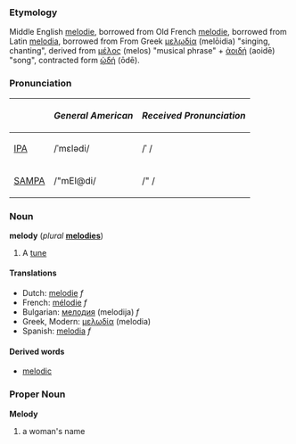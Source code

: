 ===Etymology===
Middle English [[melodie]], borrowed from Old French [[melodie]], borrowed from Latin [[melodia]], borrowed from From Greek [[μελῳδία]] (melōidia) "singing, chanting", derived from [[μέλος]] (melos) "musical phrase" + [[ἀοιδή]] (aoidē)  "song", contracted form [[ᾠδή]] (ōdē).

===Pronunciation===
{| border=1 cellpadding=5
! !! ''General American'' !! ''Received Pronunciation''
|-
| [[w:IPA|IPA]] || /ˈmɛlədi/ || /ˈ /
|-
| [[w:SAMPA|SAMPA]] || /"mEl@di/ || /" /
|}

===Noun===
'''melody''' (''plural'' '''[[melodies]]''')
# A [[tune]]

====Translations====
*Dutch: [[melodie]] ''f''
*French: [[mélodie]] ''f''
*Bulgarian: [[мелодия]] (melodija) ''f''
*Greek, Modern: [[μελωδία]] (melodia)
*Spanish: [[melodia]] ''f''

====Derived words====
*[[melodic]]

===Proper Noun===
'''Melody'''
# a woman's name
